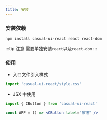 ```yaml
---
title: 安装
---
```


### 安装依赖

```shell
npm install casual-ui-react react react-dom
```

:::tip 注意
需要单独安装`react`以及`react-dom`
:::

### 使用

- 入口文件引入样式

```js
import 'casual-ui-react/style.css'
```

- JSX 中使用

```jsx
import { CButton } from 'casual-ui-react'

const APP = () => <CButton label="按钮" />
```
